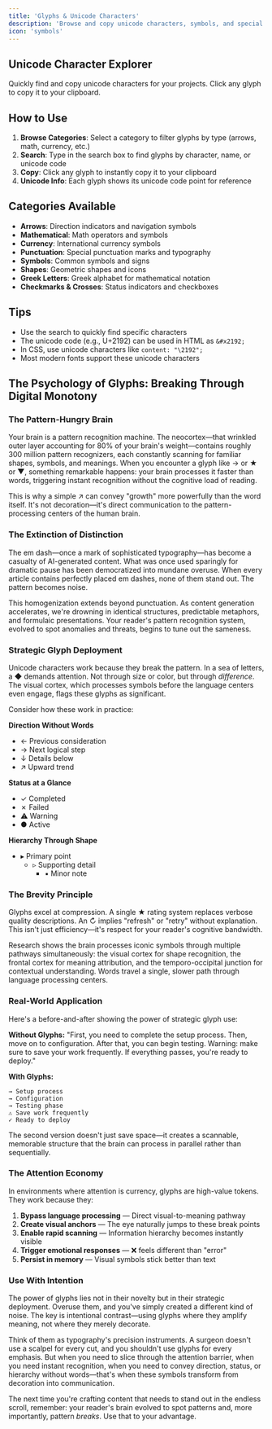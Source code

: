 ```yaml
---
title: 'Glyphs & Unicode Characters'
description: 'Browse and copy unicode characters, symbols, and special glyphs'
icon: 'symbols'
---
```



## Unicode Character Explorer

Quickly find and copy unicode characters for your projects. Click any glyph to copy it to your clipboard.

<GlyphsGrid />

## How to Use

1. **Browse Categories**: Select a category to filter glyphs by type (arrows, math, currency, etc.)
2. **Search**: Type in the search box to find glyphs by character, name, or unicode code
3. **Copy**: Click any glyph to instantly copy it to your clipboard
4. **Unicode Info**: Each glyph shows its unicode code point for reference

## Categories Available

- **Arrows**: Direction indicators and navigation symbols
- **Mathematical**: Math operators and symbols
- **Currency**: International currency symbols
- **Punctuation**: Special punctuation marks and typography
- **Symbols**: Common symbols and signs
- **Shapes**: Geometric shapes and icons
- **Greek Letters**: Greek alphabet for mathematical notation
- **Checkmarks & Crosses**: Status indicators and checkboxes

## Tips

- Use the search to quickly find specific characters
- The unicode code (e.g., U+2192) can be used in HTML as `&#x2192;`
- In CSS, use unicode characters like `content: "\2192";`
- Most modern fonts support these unicode characters

## The Psychology of Glyphs: Breaking Through Digital Monotony

### The Pattern-Hungry Brain

Your brain is a pattern recognition machine. The neocortex—that wrinkled outer layer accounting for 80% of your brain's weight—contains roughly 300 million pattern recognizers, each constantly scanning for familiar shapes, symbols, and meanings. When you encounter a glyph like → or ★ or ▼, something remarkable happens: your brain processes it faster than words, triggering instant recognition without the cognitive load of reading.

This is why a simple ↗ can convey "growth" more powerfully than the word itself. It's not decoration—it's direct communication to the pattern-processing centers of the human brain.

### The Extinction of Distinction

The em dash—once a mark of sophisticated typography—has become a casualty of AI-generated content. What was once used sparingly for dramatic pause has been democratized into mundane overuse. When every article contains perfectly placed em dashes, none of them stand out. The pattern becomes noise.

This homogenization extends beyond punctuation. As content generation accelerates, we're drowning in identical structures, predictable metaphors, and formulaic presentations. Your reader's pattern recognition system, evolved to spot anomalies and threats, begins to tune out the sameness.

### Strategic Glyph Deployment

Unicode characters work because they break the pattern. In a sea of letters, a ◆ demands attention. Not through size or color, but through *difference*. The visual cortex, which processes symbols before the language centers even engage, flags these glyphs as significant.

Consider how these work in practice:

**Direction Without Words**
- ← Previous consideration
- → Next logical step
- ↓ Details below
- ↗ Upward trend

**Status at a Glance**
- ✓ Completed
- ✗ Failed
- ⚠ Warning
- ● Active

**Hierarchy Through Shape**
- ▸ Primary point
  - ▹ Supporting detail
    - ▪ Minor note

### The Brevity Principle

Glyphs excel at compression. A single ★ rating system replaces verbose quality descriptions. An ↻ implies "refresh" or "retry" without explanation. This isn't just efficiency—it's respect for your reader's cognitive bandwidth.

Research shows the brain processes iconic symbols through multiple pathways simultaneously: the visual cortex for shape recognition, the frontal cortex for meaning attribution, and the temporo-occipital junction for contextual understanding. Words travel a single, slower path through language processing centers.

### Real-World Application

Here's a before-and-after showing the power of strategic glyph use:

**Without Glyphs:**
"First, you need to complete the setup process. Then, move on to configuration. After that, you can begin testing. Warning: make sure to save your work frequently. If everything passes, you're ready to deploy."

**With Glyphs:**
```
→ Setup process
→ Configuration
→ Testing phase
⚠ Save work frequently
✓ Ready to deploy
```

The second version doesn't just save space—it creates a scannable, memorable structure that the brain can process in parallel rather than sequentially.

### The Attention Economy

In environments where attention is currency, glyphs are high-value tokens. They work because they:

1. **Bypass language processing** — Direct visual-to-meaning pathway
2. **Create visual anchors** — The eye naturally jumps to these break points
3. **Enable rapid scanning** — Information hierarchy becomes instantly visible
4. **Trigger emotional responses** — ❌ feels different than "error"
5. **Persist in memory** — Visual symbols stick better than text

### Use With Intention

The power of glyphs lies not in their novelty but in their strategic deployment. Overuse them, and you've simply created a different kind of noise. The key is intentional contrast—using glyphs where they amplify meaning, not where they merely decorate.

Think of them as typography's precision instruments. A surgeon doesn't use a scalpel for every cut, and you shouldn't use glyphs for every emphasis. But when you need to slice through the attention barrier, when you need instant recognition, when you need to convey direction, status, or hierarchy without words—that's when these symbols transform from decoration into communication.

The next time you're crafting content that needs to stand out in the endless scroll, remember: your reader's brain evolved to spot patterns and, more importantly, pattern *breaks*. Use that to your advantage.